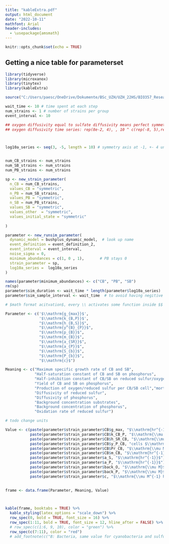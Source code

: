 ```yaml
---
title: "kableExtra.pdf"
output: html_document
date: "2022-10-11"
mathfont: Arial
header-includes:
  - \usepackage{amsmath}
---
```


```r
knitr::opts_chunk$set(echo = TRUE)
```

## Getting a nice table for parameterset

```r

library(tidyverse)
library(microxanox)
library(tinytex)
library(kableExtra)

source("C:/Users/paesc/OneDrive/Dokumente/BSc_UZH/UZH_22HS/BIO357_Research_Internship/microxanox/sym_microxanox/Explore_ASS/sym_functions.R")

```


```r

wait_time <- 10 # time spent at each step
num_strains <- 1 # number of strains per group
event_interval <- 10

## oxygen diffusivity equal to sulfate diffusivity means perfect symmetry
## oxygen diffusivity time series: rep(8e-2, 4), , 10 ^ c(rep(-8, 5),rep(0,5),rep(-8, 5))



log10a_series <- seq(3, -5, length = 10) # symmetry axis at -1, +- 4 units in both direction


num_CB_strains <- num_strains
num_SB_strains <- num_strains
num_PB_strains <- num_strains

sp <- new_strain_parameter(
  n_CB = num_CB_strains,
  values_CB = "symmetric",
  n_PB = num_SB_strains,
  values_PB = "symmetric",
  n_SB = num_PB_strains,
  values_SB = "symmetric",
  values_other  = "symmetric",
  values_initial_state = "symmetric"
  
)

parameter <- new_runsim_parameter(
  dynamic_model = bushplus_dynamic_model,  # look up name
  event_definition = event_definition_2,       
  event_interval = event_interval,
  noise_sigma = 0,
  minimum_abundances = c(1, 0 , 1),       # PB stays 0
  strain_parameter = sp,
  log10a_series =  log10a_series
)

names(parameter$minimum_abundances) <- c("CB", "PB", "SB")
rm(sp)
parameter$sim_duration <- wait_time * length(parameter$log10a_series)
parameter$sim_sample_interval <- wait_time  # to avoid having negitive ODE results

```


```r

# $math format acitvation$, every \\ activates some function inside $$ only needed once -> \\mathrm{} removes italics

Parameter <- c('$\\mathrm{g_{max}}$',
               '$\\mathrm{k_{B,P}}$',
               "$\\mathrm{h_{B,S}}$",
               "$\\mathrm{y^{B}_{P}}$",
               "$\\mathrm{p_{B}}$",
               "$\\mathrm{m_{B}}$",
               "$\\mathrm{a_{SR}}$",
               "$\\mathrm{a_{P}}$",
               "$\\mathrm{S_{b}}$",
               "$\\mathrm{P_{b}}$",
               "$\\mathrm{c}$")

Meaning <- c("Maximum specific growth rate of CB and SB",
             "Half-saturation constant of CB and SB on phosphorus",
             "Half-inhibition constant of CB/SB on reduced sulfur/oxygen",
             "Yield of CB and SB on phosphorus",
             "Production of oxygen/reduced sulfur per CB/SB cell","mortalilty rate of CB and SB",
             "Diffusivity of reduced sulfur",
             "Diffusivity of phosphorus",
             "Background concentration substrates",
             "Background concentration of phosphorus", 
             "Oxidation rate of reduced sulfur")

# todo change units

Value <- c(paste(parameter$strain_parameter$CB$g_max, "$\\mathrm{hr^{-1}}$"),
           paste(parameter$strain_parameter$CB$k_CB_P, "$\\mathrm{\\mu M}$"),
           paste(parameter$strain_parameter$CB$h_SR_CB, "$\\mathrm{\\mu M}$"),
           paste(parameter$strain_parameter$CB$y_P_CB, "cells $\\mathrm{\\mu M^{-1}}$"),
           paste(parameter$strain_parameter$CB$Pr_CB, "$\\mathrm{\\mu M cell^{-1}}$"),
           paste(parameter$strain_parameter$CB$m_CB, "$\\mathrm{hr^{-1}}$"),
           paste(parameter$strain_parameter$a_S, "$\\mathrm{hr^{-1}}$"),
           paste(parameter$strain_parameter$a_P, "$\\mathrm{hr^{-1}}$"),
           paste(parameter$strain_parameter$back_O, "$\\mathrm{\\mu M}$"),
           paste(parameter$strain_parameter$back_P, "$\\mathrm{\\mu M}$"),
           paste(parameter$strain_parameter$c, "$\\mathrm{\\mu M^{-1} hr^{-1}}$"))
           

frame <- data.frame(Parameter, Meaning, Value)

         
```


```r
kable(frame, booktabs = TRUE) %>%
  kable_styling(latex_options = "scale_down") %>%
  row_spec(0, bold = TRUE, font_size = 16) %>%
  row_spec(1:11, bold = TRUE, font_size = 12, hline_after = FALSE) %>%
  # row_spec(c(1:6, 9, 10), color = "green") %>%
  row_spec(c(7:11), color = "red")
  # add_footnote(c("B: Bacteria, same value for cyanobacteria and sulfur reducing bacteria", "S: Substrate, same value for reduced sulfur and oxygen"), notation = "none") # notation = alphabet
```

